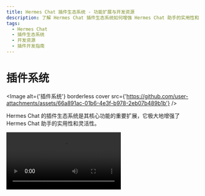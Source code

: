 ```yaml
---
title: Hermes Chat 插件生态系统 - 功能扩展与开发资源
description: 了解 Hermes Chat 插件生态系统如何增强 Hermes Chat 助手的实用性和灵活性，以及提供的开发资源和插件开发指南。
tags:
  - Hermes Chat
  - 插件生态系统
  - 开发资源
  - 插件开发指南
---
```


# 插件系统

<Image alt={'插件系统'} borderless cover src={'https://github.com/user-attachments/assets/66a891ac-01b6-4e3f-b978-2eb07b489b1b'} />

Hermes Chat 的插件生态系统是其核心功能的重要扩展，它极大地增强了 Hermes Chat 助手的实用性和灵活性。

<Video src="https://github.com/hermeslabs/hermes-chat/assets/28616219/f29475a3-f346-4196-a435-41a6373ab9e2" />

通过利用插件，Hermes Chat 的助手们能够实现实时信息的获取和处理，例如搜索网络信息，为用户提供即时且相关的资讯。

此外，这些插件不仅局限于新闻聚合，还可以扩展到其他实用的功能，如快速检索文档、生成图片、获取 Bilibili 、Steam 等各种平台数据，以及与其他各式各样的第三方服务交互。

通过查看 [插件使用](/zh/docs/usage/plugins/basic-usage) 了解更多。

<Callout type={'tip'}>
  为了帮助开发者更好地参与到这个生态中来，我们在提供了全面的开发资源。这包括详尽的组件开发文档、功能齐全的软件开发工具包（SDK），以及样板示例，这些都是为了简化开发过程，降低开发者的入门门槛。
</Callout>

<Callout type={'important'}>
  我们欢迎开发者利用这些资源，发挥创造力，编写出功能丰富、用户友好的插件。通过共同的努力，我们可以不断扩展聊天应用的功能界限，探索一个更加智能、高效的创造力平台。
</Callout>

## 插件生态体系

<Callout>
  如果你对插件开发感兴趣，请在 Wiki 中查阅我们的 [📘
  插件开发指南](/zh/docs/usage/plugins/development)。
</Callout>

- [hermes-chat-plugins][hermes-chat-plugins]：这是 Hermes Chat 的插件索引。它从该仓库的 index.json 中获取插件列表并显示给用户。
- [chat-plugin-template][chat-plugin-template]: Chat Plugin 插件开发模版，你可以通过项目模版快速新建插件项目。
- [@hermeslabs/chat-plugin-sdk][chat-plugin-sdk]：Hermes Chat 插件 SDK 可帮助您创建出色的 Hermes Chat 插件。
- [@hermeslabs/chat-plugins-gateway][chat-plugins-gateway]：Hermes Chat 插件网关是一个后端服务，作为 Hermes Chat 插件的网关。我们使用 Vercel 部署此服务。

### 路线进展

Hermes Chat 的插件系统目前已初步进入一个稳定阶段，我们已基本完成大部分插件系统所需的功能，但我们仍然在规划与思考插件能为我们带来的全新可能性。您可以在以下 Issues 中了解更多信息:

<Steps>
  ### ✅ 插件一期

  实现插件与主体分离，将插件拆分为独立仓库维护，并实现插件的动态加载。 [**#73**](https://github.com/hermeslabs/hermes-chat/issues/73)

  ### ✅ 插件二期

  插件的安全性与使用的稳定性，更加精准地呈现异常状态，插件架构的可维护性与开发者友好。[**#97**](https://github.com/hermeslabs/hermes-chat/issues/97)

  ### ✅ 插件三期

  更高阶与完善的自定义能力，支持 OpenAPI schema 调用、兼容 ChatGPT 插件、新增 Midjourney 插件。 [**#411**](https://github.com/hermeslabs/hermes-chat/discussions/#411)

  ### 💭 插件四期

  完善的鉴权、可视化配置插件定义、 Plugin SDK CLI 、 Python 语言研发模板、还有什么想法？欢迎参与讨论： [**#1310**](https://github.com/hermeslabs/hermes-chat/discussions/#1310)
</Steps>

[chat-plugin-sdk]: https://github.com/hermeslabs/chat-plugin-sdk
[chat-plugin-template]: https://github.com/hermeslabs/chat-plugin-template
[chat-plugins-gateway]: https://github.com/hermeslabs/chat-plugins-gateway
[hermes-chat-plugins]: https://github.com/hermeslabs/hermes-chat-plugins
